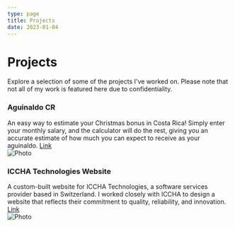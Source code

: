 ```yaml
---
type: page
title: Projects
date: 2023-01-04
---
```


# Projects

Explore a selection of some of the projects I've worked on. Please note that not all of my work is featured here due to confidentiality.


### Aguinaldo CR
An easy way to estimate your Christmas bonus in Costa Rica! Simply enter your monthly salary, and the calculator will do the rest, giving you an accurate estimate of how much you can expect to receive as your aguinaldo. [Link](https://aguinaldo.andresromero.dev/)
<br/>
<Image
  src="/images/aguinaldocr.jpg"
  alt="Photo"
  width={850}
  height={550}
  priority
  className="next-image"
/>

### ICCHA Technologies Website
A custom-built website for ICCHA Technologies, a software services provider based in Switzerland.
I worked closely with ICCHA to design a website that reflects their commitment to quality, reliability, and innovation. [Link](https://www.iccha-technologies.com/)
<br/>
<Image
  src="/images/icchasite.jpg"
  alt="Photo"
  width={850}
  height={550}
  priority
  className="next-image"
/>